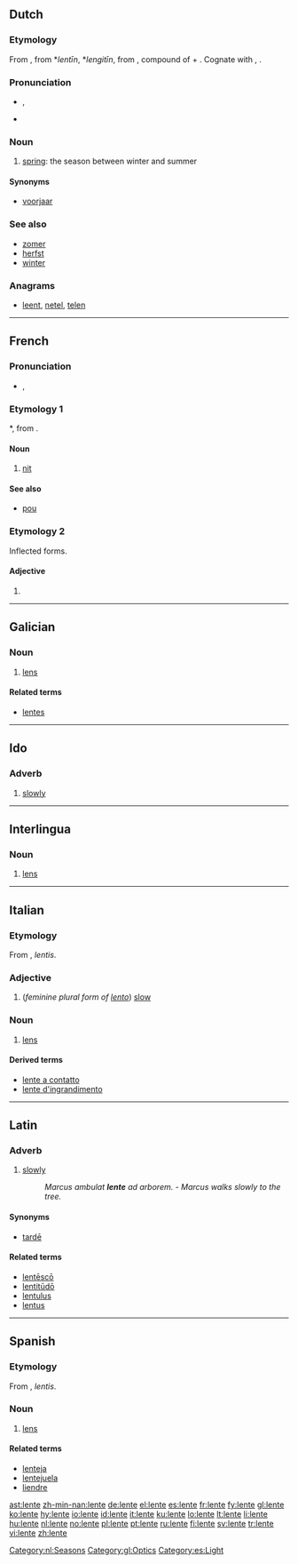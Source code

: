 ==Dutch==
===Etymology===
From {{etyl|dum|nl}} {{term|lentijn|lang=dum}}, from {{etyl|odt|nl}} *''lentīn'', *''lengitīn'', from {{proto|Germanic|langatīnaz|lang=nl}}, compound of {{proto|Germanic|langaz|long|lang=|title=}} + {{proto|Germanic|tīnaz|day|lang=|title=}}. Cognate with {{etyl|en|-}} {{term|Lent|lang=en}}, {{etyl|de|-}} {{term|Lenz|lang=de}}.

===Pronunciation===
* {{IPA|/ˈlentə/|lang=nl}}, {{SAMPA|/"lent@/|lang=nl}}
* {{audio|Nl-lente.ogg|audio}}

===Noun===
{{nl-noun|g=c|lentes|lentetje}}

# [[spring]]: the season between winter and summer

====Synonyms====
* {{sense|spring}} [[voorjaar]]

===See also===
* [[zomer]]
* [[herfst]]
* [[winter#Dutch|winter]]

===Anagrams===
* [[leent#Dutch|leent]], [[netel#Dutch|netel]], [[telen#Dutch|telen]]

[[Category:nl:Seasons]]

----

==French==

===Pronunciation===
* {{IPA|/lɑ̃t/}}, {{SAMPA|/lA~t/|lang=fr}}

===Etymology 1===
{{etyl|VL.|fr}} *{{term||lenditem}}, from {{etyl|la|fr}} {{term|lens|lang=la}}.

====Noun====
{{fr-noun|f}}

# {{zoology|lang=fr}} [[nit]]

====See also====
* [[pou#French|pou]] {{m}}

===Etymology 2===
Inflected forms.

====Adjective====
{{fr-adj-form|f}}

# {{feminine of|[[lent#French|lent]]|lang=French}}

----

==Galician==

===Noun===
{{gl-noun|f}}

# [[lens]]

====Related terms====
* [[lentes]]

[[Category:gl:Optics]]

----

==Ido==

===Adverb===
{{infl|io|adverb}}

# [[slowly]]

----

==Interlingua==

===Noun===
{{infl|ia|noun}}

# [[lens]]

----

==Italian==

===Etymology===
From {{etyl|la|it}} {{term|lens|lēns|lentil|lang=la}}, ''lentis''.

===Adjective===
{{infl|it|adjective form}} {{f}}{{p}}

# (''feminine plural form of [[lento#Italian|lento]]'') [[slow]]

===Noun===
{{it-noun|lent|f|e|i}}

# [[lens]]

====Derived terms====
* [[lente a contatto]]
* [[lente d'ingrandimento]]

----

==Latin==

===Adverb===
{{la-adv|lent||e}}

# [[slowly]]
#: ''Marcus ambulat '''lente''' ad arborem.'' - ''Marcus walks slowly to the tree.''

====Synonyms====
* {{sense|slowly}} [[tarde#Latin|tardē]]

====Related terms====
* [[lentesco|lentēscō]]
* [[lentitudo|lentitūdō]]
* [[lentulus]]
* [[lentus]]

----

==Spanish==

===Etymology===
From {{etyl|la|es}} {{term|lens|lēns|lentil|lang=la}}, ''lentis''.

===Noun===
{{es-noun-mf}}

# [[lens]]

====Related terms====
* [[lenteja]]
* [[lentejuela]]
* [[liendre]]

[[Category:es:Light]]

[[ast:lente]]
[[zh-min-nan:lente]]
[[de:lente]]
[[el:lente]]
[[es:lente]]
[[fr:lente]]
[[fy:lente]]
[[gl:lente]]
[[ko:lente]]
[[hy:lente]]
[[io:lente]]
[[id:lente]]
[[it:lente]]
[[ku:lente]]
[[lo:lente]]
[[lt:lente]]
[[li:lente]]
[[hu:lente]]
[[nl:lente]]
[[no:lente]]
[[pl:lente]]
[[pt:lente]]
[[ru:lente]]
[[fi:lente]]
[[sv:lente]]
[[tr:lente]]
[[vi:lente]]
[[zh:lente]]